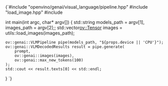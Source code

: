 
<CodeBlock language="cpp" showLineNumbers>
{`#include "openvino/genai/visual_language/pipeline.hpp"
#include "load_image.hpp"
#include <iostream>

int main(int argc, char* argv[]) {
    std::string models_path = argv[1], images_path = argv[2];;
    std::vector<ov::Tensor> images = utils::load_images(images_path);

    ov::genai::VLMPipeline pipe(models_path, "${props.device || 'CPU'}");
    ov::genai::VLMDecodedResults result = pipe.generate(
        prompt,
        ov::genai::images(images),
        ov::genai::max_new_tokens(100)
    );
    std::cout << result.texts[0] << std::endl;
}
`}
</CodeBlock>
